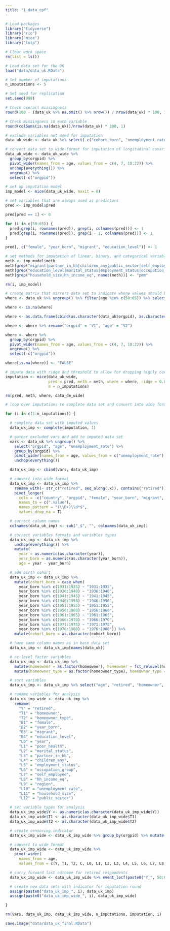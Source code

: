 ```yaml
---
title: "1_data_cpf"
---
```


```r
# Load packages
library("tidyverse")
library("rio")
library("mice")
library("lmtp")

# Clear work space
rm(list = ls())

# Load data set for the UK
load("data/data_uk.RData")

# Set number of imputations
n_imputations <- 5

# Set seed for replication
set.seed(999)

```

```r
# Check overall missingness
round(100 - (data_uk %>% na.omit() %>% nrow()) / nrow(data_uk) * 100, 1)

# Check missingness in each variable
round(colSums(is.na(data_uk))/nrow(data_uk) * 100, 1)

```

```r
# exclude variables not used for imputation
data_uk_wide <- data_uk %>% select(-c("cohort_born", "unemployment_rate"))

# convert data set to wide-format for imputation of longitudinal covariates
data_uk_wide <- data_uk_wide %>%
  group_by(orgpid) %>%
  pivot_wider(names_from = age, values_from = c(4, 7, 10:22)) %>% 
  unchop(everything()) %>%
  ungroup() %>%
  select(-c("orgpid"))

```

```r
# set up imputation model
imp_model <- mice(data_uk_wide, maxit = 0)

# set variables that are always used as predictors
pred <- imp_model$pred

pred[pred == 1] <- 0

for (i in c(50:65)) {
  pred[grep(i, rownames(pred)), grep(i, colnames(pred))] <- 1
  pred[grep(i, rownames(pred)), grep(i - 1, colnames(pred))] <- 1
}

pred[, c("female", "year_born", "migrant", "education_level")] <- 1

# set methods for imputation of linear, binary, and categorical variables
meth <- imp_model$meth
meth[grep("migrant|partner_in_hh|children_any|public_sector|self_employed|homeowner|region|poor_health", names(meth))] <- "pmm"
meth[grep("education_level|marital_status|employment_status|occupation_group|homeowner_type", names(meth))] <- "polyreg"
meth[grep("household_size|hh_income_eq", names(meth))] <- "pmm"

rm(i, imp_model)

```

```r
# create matrix that mirrors data set to indicate where values should be imputed
where <- data_uk %>% ungroup() %>% filter(age %in% c(50:65)) %>% select(-c("orgpid", "age", "cohort_born", "unemployment_rate"))

where <- is.na(where)

where <- as.data.frame(cbind(as.character(data_uk$orgpid), as.character(data_uk$age), where))

where <- where %>% rename("orgpid" = "V1", "age" = "V2")

where <- where %>%
  group_by(orgpid) %>%
  pivot_wider(names_from = age, values_from = c(4, 7, 10:22)) %>% 
  ungroup() %>%
  select(-c("orgpid"))

where[is.na(where)] <- "FALSE"

```

```r
# impute data with ridge and threshold to allow for dropping highly correlated variables
imputation <- mice(data_uk_wide,
                   pred = pred, meth = meth, where = where, ridge = 0.01, threshold = 1.1,
                   m = n_imputations)

rm(pred, meth, where, data_de_wide)

```

```r
# loop over imputations to complete data set and convert into wide format for the analysis

for (i in c(1:n_imputations)) {

  # complete data set with imputed values
  data_uk_imp <- complete(imputation, 1)

  # gather excluded vars and add to imputed data set
  vars <- data_uk %>% ungroup() %>%
    select("orgpid", "age", "unemployment_rate") %>%
    group_by(orgpid) %>%
    pivot_wider(names_from = age, values_from = c("unemployment_rate"), names_prefix = "unemployment_rate_") %>% 
    unchop(everything())

  data_uk_imp <- cbind(vars, data_uk_imp)

  # convert into wide format
  data_uk_imp <- data_uk_imp %>% 
    rename_with(~ str_c("retired", seq_along(.x)), contains("retired")) %>% 
    pivot_longer(
      cols = -c("country", "orgpid", "female", "year_born", "migrant", "education_level"), 
      names_to = c(".value"),
      names_pattern = "(\\D+)\\d*$", 
      values_drop_na = T)

  # correct column names
  colnames(data_uk_imp) <- sub("_$", "", colnames(data_uk_imp))

  # correct variables formats and variables types
  data_uk_imp <- data_uk_imp %>% 
    unchop(everything()) %>% 
    mutate(
      year = as.numeric(as.character(year)),
      year_born = as.numeric(as.character(year_born)),
      age = year - year_born)

  # add birth cohort
  data_uk_imp <- data_uk_imp %>%
    mutate(cohort_born = case_when(
      year_born %in% c(1931:1935) ~ "1931:1935",
      year_born %in% c(1936:1940) ~ "1936:1940",
      year_born %in% c(1941:1945) ~ "1941:1945",
      year_born %in% c(1946:1950) ~ "1946:1950",
      year_born %in% c(1951:1955) ~ "1951:1955",
      year_born %in% c(1956:1960) ~ "1956:1960",
      year_born %in% c(1961:1965) ~ "1961:1965",
      year_born %in% c(1966:1970) ~ "1966:1970",
      year_born %in% c(1971:1975) ~ "1971:1975",
      year_born %in% c(1976:1980) ~ "1976:1980")) %>%
    mutate(cohort_born = as.character(cohort_born))

  # have same column names as in base data set
  data_uk_imp <- data_uk_imp[names(data_uk)]

  # re-level factor variables
  data_uk_imp <- data_uk_imp %>% 
    mutate(homeowner = as.factor(homeowner), homeowner = fct_relevel(homeowner, c("Renter", "Homeowner"))) %>%
    mutate(homeowner_type = as.factor(homeowner_type), homeowner_type = fct_relevel(homeowner_type, c("Renter", "Outright owner", "Mortgagor")))

  # sort variables
  data_uk_imp <- data_uk_imp %>% select("age", "retired", "homeowner", "homeowner_type", "female", "year_born", "cohort_born", "year", "migrant", "education_level", "poor_health", "marital_status", "partner_in_hh", "children_any", "household_size", "employment_status", "occupation_group", "public_sector", "self_employed", "hh_income_eq", "unemployment_rate", "region")

  # rename variables for analysis
  data_uk_imp_wide <- data_uk_imp %>%
    rename(
      "Y" = "retired",
      "T1" = "homeowner",
      "T2" = "homeowner_type",
      "B1" = "female",
      "B2" = "year_born",
      "B3" = "migrant",
      "B4" = "education_level",
      "L0" = "year",
      "L1" = "poor_health",
      "L2" = "marital_status",
      "L3" = "partner_in_hh",
      "L4" = "children_any",
      "L5" = "employment_status",
      "L6" = "occupation_group",
      "L7" = "self_employed",
      "L8" = "hh_income_eq",
      "L9" = "region",
      "L10" = "unemployment_rate",
      "L11" = "household_size",
      "L12" = "public_sector")

  # set variable types for analysis
  data_uk_imp_wide$Y <- as.numeric(as.character(data_uk_imp_wide$Y))
  data_uk_imp_wide$T1 <- as.character(data_uk_imp_wide$T1)
  data_uk_imp_wide$T2 <- as.character(data_uk_imp_wide$T2)

  # create censoring indicator
  data_uk_imp_wide <- data_uk_imp_wide %>% group_by(orgpid) %>% mutate(C = ifelse(age == max(age), 0, 1))

  # convert to wide format
  data_uk_imp_wide <- data_uk_imp_wide %>% 
    pivot_wider(
      names_from = age,
      values_from = c(Y, T1, T2, C, L0, L1, L2, L3, L4, L5, L6, L7, L8, L9, L10, L11, L12))

  # carry forward last outcome for retired respondents
  data_uk_imp_wide <- data_uk_imp_wide %>% event_locf(paste0("Y_", 50:65)) %>% as.data.frame()

  # create new data sets with indicator for imputation round
  assign(paste0("data_uk_imp_", i), data_uk_imp)
  assign(paste0("data_uk_imp_wide_", i), data_uk_imp_wide)

}

rm(vars, data_uk_imp, data_uk_imp_wide, n_imputations, imputation, i)

```

```r
save.image("data/data_uk_final.RData")

```
